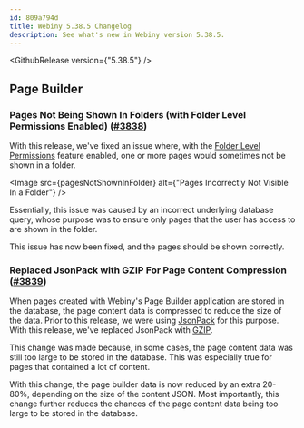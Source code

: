 ```yaml
---
id: 809a794d
title: Webiny 5.38.5 Changelog
description: See what's new in Webiny version 5.38.5.
---
```



<GithubRelease version={"5.38.5"} />

## Page Builder

### Pages Not Being Shown In Folders (with Folder Level Permissions Enabled) ([#3838](https://github.com/webiny/webiny-js/pull/3838))

With this release, we've fixed an issue where, with the [Folder Level Permissions](/docs/enterprise/aacl/folder-level-permissions) feature enabled, one or more pages would sometimes not be shown in a folder. 

<Image src={pagesNotShownInFolder} alt={"Pages Incorrectly Not Visible In a Folder"} />

Essentially, this issue was caused by an incorrect underlying database query, whose purpose was to ensure only pages that the user has access to are shown in the folder.

This issue has now been fixed, and the pages should be shown correctly. 

### Replaced JsonPack with GZIP For Page Content Compression ([#3839](https://github.com/webiny/webiny-js/pull/3839))

When pages created with Webiny's Page Builder application are stored in the database, the page content data is compressed to reduce the size of the data. Prior to this release, we were using [JsonPack](https://www.npmjs.com/package/jsonpack) for this purpose. With this release, we've replaced JsonPack with [GZIP](https://www.npmjs.com/package/gzip-js).

This change was made because, in some cases, the page content data was still too large to be stored in the database. This was especially true for pages that contained a lot of content.

With this change, the page builder data is now reduced by an extra 20-80%, depending on the size of the content JSON. Most importantly, this change further reduces the chances of the page content data being too large to be stored in the database.
